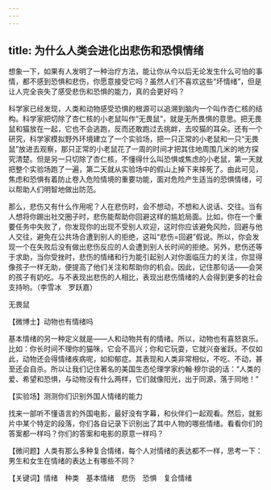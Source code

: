 ```yaml
---
---
---
```

title: 为什么人类会进化出悲伤和恐惧情绪
---




想象一下，如果有人发明了一种治疗方法，能让你从今以后无论发生什么可怕的事情，都不感到恐惧和悲伤，你愿意接受它吗？虽然人们不喜欢这些“坏情绪”，但是让人完全丧失了感受悲伤和恐惧的能力，真的会更好吗？

科学家已经发现，人类和动物感受恐惧的根源可以追溯到脑内一个叫作杏仁核的结构。科学家把切除了杏仁核的小老鼠叫作“无畏鼠”，就是无所畏惧的意思。把无畏鼠和猫放在一起，它也不会逃跑，反而还敢跑过去挑衅，去咬猫的耳朵。还有一个研究，科学家模拟野外环境建立了一个实验场，把一只正常的小老鼠和一只“无畏鼠”放进去观察，那只正常的小老鼠花了一周的时间才把其住地周围几米的地方探究清楚。但是另一只切除了杏仁核，不懂得什么叫恐惧或焦虑的小老鼠，第一天就把整个实验场跑了一遍，第二天就从实验场中的假山上掉下来摔死了。由此可见，焦虑和恐惧有着防止卷入危险情境的重要功能，面对危险产生适当的恐惧情绪，可以帮助人们明智地做出防范。



那么，悲伤又有什么作用呢？人在悲伤时，会不想动，不想和人说话、交往。当有人想将你踢出社交圈子时，悲伤能帮助你回避这样的尴尬局面。比如，你在一个重要任务中失败了，你发现你的出现不受别人欢迎，这时你应该避免风险，回避与他人交往，避免在公共场合遭到别人的拒绝，这叫“悲伤=回避”假说。所以，你会发现一个在失败后没有做出悲伤反应的人会遭到别人长时间的拒绝。另外，悲伤还等于求助，当你受挫时，悲伤的情绪和行为能引起别人对你面临压力的关注，你显得像孩子一样无助，便提高了他们关注和帮助你的机会。因此，记住那句话——会哭的孩子有奶吃。与不表现出悲伤的人相比，表现出悲伤情绪的人会得到更多的社会支持哟。（李雪冰　罗跃嘉）

无畏鼠



【微博士】动物也有情绪吗

基本情绪的另一种定义就是——人和动物共有的情绪。所以，动物也有喜怒哀乐。比如：你长时间不理你的猫咪，它会不高兴；你和它玩耍，它就兴奋雀跃。不仅如此，动物还会得情绪疾病呢，如抑郁症。其表现和人类非常相似，不吃、不动，甚至还会自杀。所以让我们记住著名的美国生态伦理学家约翰·穆尔说的话：“人类的爱、希望和恐惧，与动物没有什么两样，它们就像阳光，出于同源，落于同地！”

【实验场】测测你们识别外国人情绪的能力

找来一部听不懂语言的外国电影，最好没有字幕，和伙伴们一起观看。然后，就影片中某个特定的段落，你们各自记录下识别出了其中人物的哪些情绪。看看你们的答案都一样吗？你们的答案和电影的原意一样吗？

【微问题】人类有那么多种复合情绪，每个人对情绪的表达都不一样，思考一下：男生和女生在情绪的表达上有哪些不同？

【关键词】情绪　种类　基本情绪　悲伤　恐惧　复合情绪
